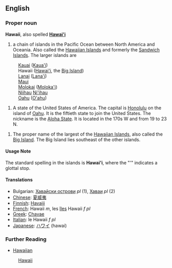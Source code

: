 ==English==

===Proper noun===
'''Hawaii''', also spelled '''[[Hawai'i]]'''

# a chain of islands in the Pacific Ocean between North America and Oceania.  Also called the [[Hawaiian Islands]] and formerly the [[Sandwich Islands]].  The larger islands are
:[[Kauai]] ([[Kaua'i]])
:Hawaii ([[Hawai'i]], the [[Big Island]])
:[[Lanai]] ([[Lana'i]])
:[[Maui]]
:[[Molokai]] ([[Moloka'i]])
:[[Niihau]] [[Ni'ihau]]
:[[Oahu]] ([[O'ahu]])

# A state of the United States of America. The capital is [[Honolulu]] on the island of [[Oahu]].  It is the fiftieth state to join the United States.  The nickname is the [[Aloha State]].  It is located in the 170s W and from 19 to 23 N.

# The proper name of the largest of the [[Hawaiian Islands]], also called the [[Big Island]].  The Big Island lies southeast of the other islands.

====Usage Note====
The standard spelling in the islands is '''Hawai'i''', where the "'" indicates a glottal stop.


====Translations====
*Bulgarian: [[Хавайски острови]] ''pl'' (1), [[Хаваи]] ''pl'' (2)
*[[Chinese]]: [[夏威夷]]
*[[Finnish]]: [[Havaiji]]
*[[French]]: Hawaii ''m'', les [[îles]] Hawaii ''f pl''
*[[Greek]]: [[Chavae]]
*[[Italian]]: le Hawaii ''f pl''
*[[Japanese]]: [[ハワイ]] (hawai)

===Further Reading===
*[[Hawaiian]]
:[[en:Hawaii|Hawaii]]